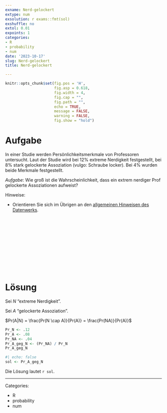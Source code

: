 ```yaml
---
exname: Nerd-gelockert
extype: num
exsolution: r exams::fmt(sol)
exshuffle: no
extol: 0.01
expoints: 1
categories:
- R
- probability
- num
date: '2023-10-17'
slug: Nerd-gelockert
title: Nerd-gelockert

---
```




```r
knitr::opts_chunk$set(fig.pos = 'H',
                      fig.asp = 0.618,
                      fig.width = 4,
                      fig.cap = "", 
                      fig.path = "",
                      echo = TRUE,
                      message = FALSE,
                      warning = FALSE,
                      fig.show = "hold")
```







# Aufgabe

In einer Studie werden Persönlichkeitsmerkmale von Professoren untersucht.
Laut der Studie wird bei 12% extreme Nerdigkeit festgestellt,
bei 8% stark gelockerte Assoziation (vulgo: Schraube locker).
Bei 4% wurden beide Merkmale festgestellt.


*Aufgabe*: Wie groß ist die Wahrscheinlichkeit, dass ein extrem nerdiger Prof gelockerte Assoziationen aufweist?


Hinweise:

- Orientieren Sie sich im Übrigen an den [allgemeinen Hinweisen des Datenwerks](https://datenwerk.netlify.app/hinweise).




</br>
</br>
</br>
</br>
</br>
</br>
</br>
</br>
</br>
</br>

# Lösung

Sei $N$ "extreme Nerdigkeit".

Sei $A$ "gelockerte Assoziation".

$Pr(A|N) = \frac{Pr(N \cap A)}{Pr(A)} = \frac{Pr(NA)}{Pr(A)}$


```r
Pr_N <- .12
Pr_A <- .08
Pr_NA <- .04
Pr_A_geg_N <- (Pr_NA) / Pr_N
Pr_A_geg_N
```


```r
#| echo: false
sol <- Pr_A_geg_N
```


Die Lösung lautet ``r sol``.




---

Categories: 

- R
- probability
- num

